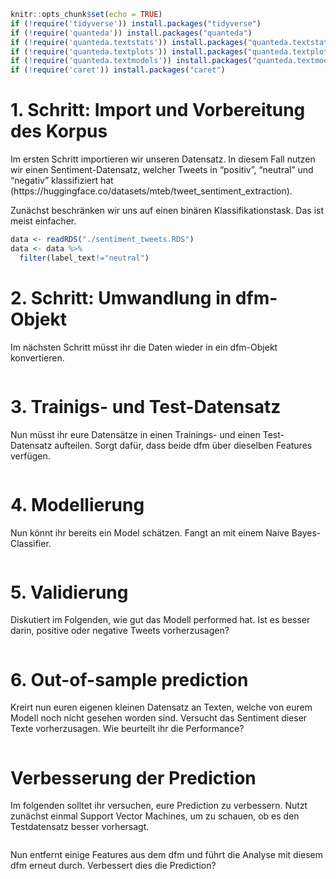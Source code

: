 ```r
knitr::opts_chunk$set(echo = TRUE)
if (!require('tidyverse')) install.packages("tidyverse")                      # data wrangling
if (!require('quanteda')) install.packages("quanteda")                        # preprocessing to dfm
if (!require('quanteda.textstats')) install.packages("quanteda.textstats")    # statistics about text
if (!require('quanteda.textplots')) install.packages("quanteda.textplots")    # plots visualizing texts
if (!require('quanteda.textmodels')) install.packages("quanteda.textmodels")  # text models
if (!require('caret')) install.packages("caret")                              # for advanced machine learning
```


# 1. Schritt: Import und Vorbereitung des Korpus
Im ersten Schritt importieren wir unseren Datensatz. In diesem Fall nutzen wir einen Sentiment-Datensatz, welcher Tweets in "positiv", "neutral" und "negativ" klassifiziert hat (https://huggingface.co/datasets/mteb/tweet_sentiment_extraction).

Zunächst beschränken wir uns auf einen binären Klassifikationstask. Das ist meist einfacher. 

```r
data <- readRDS("./sentiment_tweets.RDS")
data <- data %>%
  filter(label_text!="neutral")
```

# 2. Schritt: Umwandlung in dfm-Objekt

Im nächsten Schritt müsst ihr die Daten wieder in ein dfm-Objekt konvertieren.

```r

```


# 3. Trainigs- und Test-Datensatz

Nun müsst ihr eure Datensätze in einen Trainings- und einen Test-Datensatz aufteilen. Sorgt dafür, dass beide dfm über dieselben Features verfügen.

```r

```


# 4. Modellierung 

Nun könnt ihr bereits ein Model schätzen. Fangt an mit einem Naive Bayes-Classifier.

```r

```

# 5. Validierung 

Diskutiert im Folgenden, wie gut das Modell performed hat. Ist es besser darin, positive oder negative Tweets vorherzusagen?

```r

```

# 6. Out-of-sample prediction

Kreirt nun euren eigenen kleinen Datensatz an Texten, welche von eurem Modell noch nicht gesehen worden sind. Versucht das Sentiment dieser Texte vorherzusagen. Wie beurteilt ihr die Performance?

```r

```
# Verbesserung der Prediction

Im folgenden solltet ihr versuchen, eure Prediction zu verbessern. Nutzt zunächst einmal Support Vector Machines, um zu schauen, ob es den Testdatensatz besser vorhersagt.

```r

```


Nun entfernt einige Features aus dem dfm und führt die Analyse mit diesem dfm erneut durch. Verbessert dies die Prediction? 

```r

```
